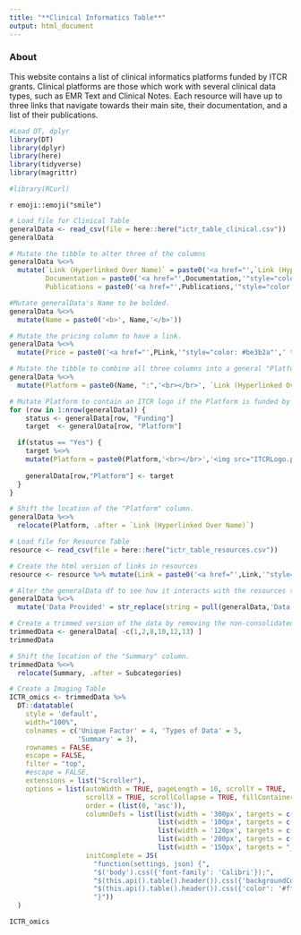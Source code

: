 ```yaml
---
title: "**Clinical Informatics Table**"
output: html_document
---
```


### **About**

This website contains a list of clinical informatics platforms funded by ITCR grants. Clinical platforms are those which work with several clinical data types, such as EMR Text and Clinical Notes. Each resource will have up to three links that navigate towards their main site, their documentation, and a list of their publications.

```r
#Load DT, dplyr
library(DT)
library(dplyr)
library(here)
library(tidyverse)
library(magrittr)

#library(RCurl)

```

`r emoji::emoji("smile")`


```r
# Load file for Clinical Table
generalData <- read_csv(file = here::here("ictr_table_clinical.csv"))
generalData

# Mutate the tibble to alter three of the columns
generalData %<>%
  mutate(`Link (Hyperlinked Over Name)` = paste0('<a href="',`Link (Hyperlinked Over Name)`,'"style="color: #be3b2a"',' target="_blank"','<div title="Main Link"> </div> <img src="Hyperlink.png"  height="30"> </img>', "Main Link",'</a>'),
         Documentation = paste0('<a href="',Documentation,'"style="color: #be3b2a"','target="_blank"','<div title="Documentation"> </div> <img src="Documentation.png" height="30"> </img>', "Documentation", '</a>'),
         Publications = paste0('<a href="',Publications,'"style="color: #be3b2a"', 'target="_blank"','<div title="Publications"> </div> <img src="Publication.png" height="30"> </img>', "Publications", '</a>'))

#Mutate generalData's Name to be bolded.
generalData %<>%
  mutate(Name = paste0('<b>', Name,'</b>'))

# Mutate the pricing column to have a link.
generalData %<>%
  mutate(Price = paste0('<a href="',PLink,'"style="color: #be3b2a"',' target="_blank"','<div title="Pricing Link"> </div>', Price,'</a>'))

# Mutate the tibble to combine all three columns into a general "Platform" column.
generalData %<>%
  mutate(Platform = paste0(Name, ":",'<br></br>', `Link (Hyperlinked Over Name)`,'<br></br>', Documentation,'<br></br>', Publications))

# Mutate Platform to contain an ITCR logo if the Platform is funded by ITCR.
for (row in 1:nrow(generalData)) {
    status <- generalData[row, "Funding"]
    target  <- generalData[row, "Platform"]

  if(status == "Yes") {
    target %<>%
    mutate(Platform = paste0(Platform,'<br></br>','<img src="ITCRLogo.png" height="50"> </img>'))
    
    generalData[row,"Platform"] <- target
  }
}

# Shift the location of the "Platform" column. 
generalData %<>%
  relocate(Platform, .after = `Link (Hyperlinked Over Name)`)

# Load file for Resource Table
resource <- read_csv(file = here::here("ictr_table_resources.csv"))

# Create the html version of links in resources
resource <- resource %>% mutate(Link = paste0('<a href="',Link,'"style="color: #be3b2a"',' target="_blank"','<div title="Resource Link"> </div>',Name,'</a>'))

# Alter the generalData df to see how it interacts with the resources tab. 
generalData %<>% 
  mutate('Data Provided' = str_replace(string = pull(generalData,'Data Provided'), pattern = "TCGA", replacement = str_subset(string = pull(resource,Link), pattern = "tcga")[1]))

# Create a trimmed version of the data by removing the non-consolidated columns. 
trimmedData <- generalData[ -c(1,2,8,10,12,13) ]   
trimmedData

# Shift the location of the "Summary" column.
trimmedData %<>%
  relocate(Summary, .after = Subcategories)
```


```r
# Create a Imaging Table
ICTR_omics <- trimmedData %>%
  DT::datatable(
    style = 'default',
    width="100%",
    colnames = c('Unique Factor' = 4, 'Types of Data' = 5,
                 'Summary' = 3),
    rownames = FALSE,
    escape = FALSE,
    filter = "top",
    #escape = FALSE,
    extensions = list("Scroller"),
    options = list(autoWidth = TRUE, pageLength = 10, scrollY = TRUE,
                   scrollX = TRUE, scrollCollapse = TRUE, fillContainer = TRUE,
                   order = (list(0, 'asc')),
                   columnDefs = list(list(width = '300px', targets = c(2)),
                                     list(width = '100px', targets = c(4,5)),
                                     list(width = '120px', targets = c(0)),
                                     list(width = '200px', targets = c(3)),
                                     list(width = '150px', targets = "_all")),
                   initComplete = JS(
                     "function(settings, json) {",
                     "$('body').css({'font-family': 'Calibri'});",
                     "$(this.api().table().header()).css({'backgroundColor': '#3f546f'});",
                     "$(this.api().table().header()).css({'color': '#fff'});",
                     "}"))
  )
```

```r
ICTR_omics
```
